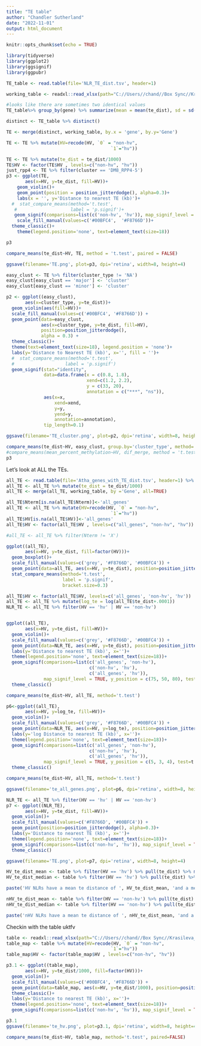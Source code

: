 ```yaml
---
title: "TE table"
author: "Chandler Sutherland"
date: "2022-11-01"
output: html_document
---
```


```r
knitr::opts_chunk$set(echo = TRUE)
```

```r
library(tidyverse)
library(ggplot2)
library(ggsignif)
library(ggpubr)
```

```r
TE_table <- read.table(file='NLR_TE_dist.tsv', header=1)

working_table <- readxl::read_xlsx(path="C://Users//chand//Box Sync//Krasileva_Lab//Research//chandler//Krasileva Lab//E14//working_table.xlsx")

#looks like there are sometimes two identical values 
TE_table%>% group_by(gene) %>% summarize(mean = mean(te_dist), sd = sd(te_dist))

distinct <- TE_table %>% distinct()

TE <- merge(distinct, working_table, by.x = 'gene', by.y='Gene')
```

```r

TE <- TE %>% mutate(HV=recode(HV, `0` = "non-hv", 
                                       `1`="hv"))

TE <- TE %>% mutate(te_dist = te_dist/1000)
TE$HV <- factor(TE$HV , levels=c("non-hv", "hv"))
just_rpp4 <- TE %>% filter(cluster == 'DM8_RPP4-5')
p3 <- ggplot(TE,
       aes(x=HV, y=te_dist, fill=HV))+
    geom_violin()+
    geom_point(position = position_jitterdodge(), alpha=0.3)+
    labs(x = '', y='Distance to nearest TE (kb)')+
  #  stat_compare_means(method='t.test', 
   #                    label = 'p.signif')+
   geom_signif(comparisons=list(c('non-hv', 'hv')), map_signif_level = TRUE, y_position = c(32, 33), test=t.test)+
    scale_fill_manual(values=c('#00BFC4',  '#F8766D'))+
  theme_classic()+
    theme(legend.position='none', text=element_text(size=18))

p3

compare_means(te_dist~HV, TE, method = 't.test', paired = FALSE)

ggsave(filename='TE.png', plot=p3, dpi='retina', width=8, height=4)
```
```r
easy_clust <- TE %>% filter(cluster_type != 'NA') 
easy_clust[easy_clust == 'major'] <- 'cluster'
easy_clust[easy_clust == 'minor'] <- 'cluster'

p2 <- ggplot((easy_clust),
       aes(x=cluster_type, y=te_dist))+
  geom_violin(aes(fill=HV))+
  scale_fill_manual(values=c('#00BFC4', '#F8766D')) +
  geom_point(data=easy_clust, 
             aes(x=cluster_type, y=te_dist, fill=HV), 
             position=position_jitterdodge(),
             alpha = 0.3) + 
  theme_classic()+
  theme(text=element_text(size=18), legend.position = 'none')+
  labs(y='Distance to Nearest TE (kb)', x='', fill = '')+
  #  stat_compare_means(method='t.test', 
  #                   label = 'p.signif')
  geom_signif(stat="identity", 
              data=data.frame(x = c(0.8, 1.8),
                              xend=c(1.2, 2.2),
                              y = c(33, 20),
                              annotation = c("***", "ns")), 
              aes(x=x, 
                  xend=xend, 
                  y=y, 
                  yend=y,
                  annotation=annotation), 
              tip_length=0.1)

ggsave(filename='TE_cluster.png', plot=p2, dpi='retina', width=8, height=4)

compare_means(te_dist~HV, easy_clust, group.by='cluster_type', method='t.test')
#compare_means(mean_percent_methylation~HV, dif_merge, method = 't.test', paired = FALSE)
p3
```
Let's look at ALL the TEs. 
```r
all_TE <- read.table(file='Atha_genes_with_TE_dist.tsv', header=1) %>% select(chr, Gene, te_dist) %>% filter(chr != 'ChrC' & chr != 'ChrM')
all_TE <- all_TE %>% mutate(te_dist = te_dist/1000)
all_TE <- merge(all_TE, working_table, by ='Gene', all=TRUE)

all_TE$Nterm[is.na(all_TE$Nterm)]<-'all_genes'
all_TE <- all_TE %>% mutate(HV=recode(HV, `0` = "non-hv", 
                                       `1`="hv"))
all_TE$HV[is.na(all_TE$HV)]<-'all_genes'
all_TE$HV <- factor(all_TE$HV , levels=c("all_genes", "non-hv", "hv"))

#all_TE <- all_TE %>% filter(Nterm != 'X')

ggplot((all_TE),
       aes(x=HV, y=te_dist, fill=factor(HV)))+
  geom_boxplot()+
  scale_fill_manual(values=c('grey', '#F8766D', '#00BFC4')) +
  geom_point(data=all_TE, aes(x=HV, y=te_dist), position=position_jitterdodge())+
  stat_compare_means(method='t.test', 
                     label = 'p.signif', 
                     bracket.size=0.3)
```

```r
all_TE$HV <- factor(all_TE$HV, levels=c('all_genes', 'non-hv', 'hv'))
all_TE <- all_TE %>% mutate(log_te = log(all_TE$te_dist+.0001))
NLR_TE <- all_TE %>% filter(HV == 'hv' | HV == 'non-hv')


ggplot((all_TE),
       aes(x=HV, y=te_dist, fill=HV))+
  geom_violin()+
  scale_fill_manual(values=c('grey', '#F8766D', '#00BFC4')) +
  geom_point(data=NLR_TE, aes(x=HV, y=te_dist), position=position_jitterdodge(), alpha=0.3)+
  labs(y='Distance to nearest TE (kb)', x='')+
  theme(legend.position='none', text=element_text(size=18))+
  geom_signif(comparisons=list(c('all_genes', 'non-hv'), 
                               c('non-hv', 'hv'), 
                               c('all_genes', 'hv')), 
              map_signif_level = TRUE, y_position = c(75, 50, 80), test=t.test)+
  theme_classic()

compare_means(te_dist~HV, all_TE, method='t.test')

p6<-ggplot((all_TE),
       aes(x=HV, y=log_te, fill=HV))+
  geom_violin()+
  scale_fill_manual(values=c('grey', '#F8766D', '#00BFC4')) +
  geom_point(data=NLR_TE, aes(x=HV, y=log_te), position=position_jitterdodge(), alpha=0.3)+
  labs(y='log Distance to nearest TE (kb)', x='')+
  theme(legend.position='none', text=element_text(size=18))+
  geom_signif(comparisons=list(c('all_genes', 'non-hv'), 
                               c('non-hv', 'hv'), 
                               c('all_genes', 'hv')), 
              map_signif_level = TRUE, y_position = c(5, 3, 4), test=t.test)+
  theme_classic()

compare_means(te_dist~HV, all_TE, method='t.test')

ggsave(filename='te_all_genes.png', plot=p6, dpi='retina', width=8, height=5)
```

```r
NLR_TE <- all_TE %>% filter(HV == 'hv' | HV == 'non-hv')
p7 <- ggplot((NLR_TE),
       aes(x=HV, y=te_dist, fill=HV))+
  geom_violin()+
  scale_fill_manual(values=c('#F8766D', '#00BFC4')) +
  geom_point(position=position_jitterdodge(), alpha=0.3)+
  labs(y='Distance to nearest TE (kb)', x='')+
  theme(legend.position='none', text=element_text(size=18))+
  geom_signif(comparisons=list(c('non-hv', 'hv')), map_signif_level = TRUE, y_position = c(32, 33), test=t.test)+
  theme_classic()

ggsave(filename='TE.png', plot=p7, dpi='retina', width=8, height=4)
```

```r
HV_te_dist_mean <- table %>% filter(HV == 'hv') %>% pull(te_dist) %>% mean()
HV_te_dist_median <- table %>% filter(HV == 'hv') %>% pull(te_dist) %>% median()

paste('HV NLRs have a mean te distance of ', HV_te_dist_mean, 'and a median te distance of ', HV_te_dist_median)

nHV_te_dist_mean <- table %>% filter(HV == 'non-hv') %>% pull(te_dist) %>% mean()
nHV_te_dist_median <- table %>% filter(HV == 'non-hv') %>% pull(te_dist) %>% median()

paste('nHV NLRs have a mean te distance of ', nHV_te_dist_mean, 'and a median te distance of ', nHV_te_dist_median)
```
Checkin with the table uktfv
```r
table <- readxl::read_xlsx(path="C://Users//chand//Box Sync//Krasileva_Lab//Research//chandler//Krasileva Lab//E14//table.xlsx")
table_map <- table %>% mutate(HV=recode(HV, `0` = "non-hv", 
                                       `1`="hv"))
table_map$HV <- factor(table_map$HV , levels=c("non-hv", "hv"))

p3.1 <- ggplot((table_map),
       aes(x=HV, y=te_dist/1000, fill=factor(HV)))+
  geom_violin()+
  scale_fill_manual(values=c('#00BFC4', '#F8766D')) +
  geom_point(data=table_map, aes(x=HV, y=te_dist/1000), position=position_jitterdodge(), alpha=0.3)+
  theme_classic()+
  labs(y='Distance to nearest TE (kb)', x='')+
  theme(legend.position='none', text=element_text(size=18))+
  geom_signif(comparisons=list(c('non-hv', 'hv')), map_signif_level = TRUE, y_position = c(32, 8), test=t.test)

p3.1
ggsave(filename='te_hv.png', plot=p3.1, dpi='retina', width=8, height=4)

compare_means(te_dist~HV, table_map, method='t.test', paired=FALSE)
```

